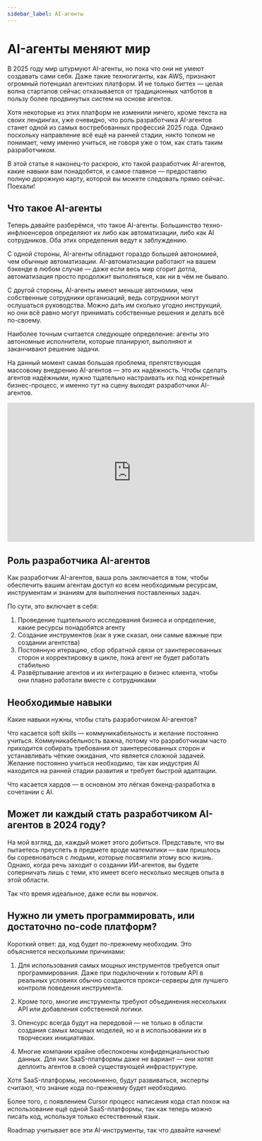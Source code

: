```yaml
---
sidebar_label: AI-агенты
---
```


# AI-агенты меняют мир

В 2025 году мир штурмуют AI-агенты, но пока что они не умеют создавать сами себя. Даже такие техногиганты, как AWS, признают огромный потенциал агентских платформ. И не только бигтех — целая волна стартапов сейчас отказывается от традиционных чатботов в пользу более продвинутых систем на основе агентов.

Хотя некоторые из этих платформ не изменили ничего, кроме текста на своих лендингах, уже очевидно, что роль разработчика AI-агентов станет одной из самых востребованных профессий 2025 года. Однако поскольку направление всё ещё на ранней стадии, никто толком не понимает, чему именно учиться, не говоря уже о том, как стать таким разработчиком.

В этой статье я наконец-то раскрою, кто такой разработчик AI-агентов, какие навыки вам понадобятся, и самое главное — предоставлю полную дорожную карту, которой вы можете следовать прямо сейчас. Поехали!

## Что такое AI-агенты

Теперь давайте разберёмся, что такое AI-агенты. Большинство техно-инфлюенсеров определяют их либо как автоматизации, либо как AI сотрудников. Оба этих определения ведут к заблуждению.

С одной стороны, AI-агенты обладают гораздо большей автономией, чем обычные автоматизации. AI-автоматизации работают на вашем бэкенде в любом случае — даже если весь мир сгорит дотла, автоматизация просто продолжит выполняться, как ни в чём не бывало.

С другой стороны, AI-агенты имеют меньше автономии, чем собственные сотрудники организаций, ведь сотрудники могут ослушаться руководства. Можно дать им сколько угодно инструкций, но они всё равно могут принимать собственные решения и делать всё по-своему.

Наиболее точным считается следующее определение: агенты это автономные исполнители, которые планируют, выполняют и заканчивают решение задачи.

На данный момент самая большая проблема, препятствующая массовому внедрению AI-агентов — это их надёжность. Чтобы сделать агентов надёжными, нужно тщательно настраивать их под конкретный бизнес-процесс, и именно тут на сцену выходят разработчики AI-агентов.

<iframe width="560" height="315" src="https://www.youtube.com/embed/eHEHE2fpnWQ?si=yIykr4zF2xVGE3sB" title="YouTube video player" frameborder="0" allow="accelerometer; autoplay; clipboard-write; encrypted-media; gyroscope; picture-in-picture; web-share" referrerpolicy="strict-origin-when-cross-origin" allowfullscreen></iframe>

## Роль разработчика AI-агентов

Как разработчик AI-агентов, ваша роль заключается в том, чтобы обеспечить вашим агентам доступ ко всем необходимым ресурсам, инструментам и знаниям для выполнения поставленных задач.

По сути, это включает в себя:

1. Проведение тщательного исследования бизнеса и определение, какие ресурсы понадобятся агенту
2. Создание инструментов (как я уже сказал, они самые важные при создании агентства)
3. Постоянную итерацию, сбор обратной связи от заинтересованных сторон и корректировку в цикле, пока агент не будет работать стабильно
4. Развёртывание агентов и их интеграцию в бизнес клиента, чтобы они плавно работали вместе с сотрудниками

## Необходимые навыки

Какие навыки нужны, чтобы стать разработчиком AI-агентов?

Что касается soft skills — коммуникабельность и желание постоянно учиться. Коммуникабельность важна, потому что разработчикам часто приходится собирать требования от заинтересованных сторон и устанавливать чёткие ожидания, что является сложной задачей. Желание постоянно учиться необходимо, так как индустрия AI находится на ранней стадии развития и требует быстрой адаптации.

Что касается хардов — в основном это лёгкая бэкенд-разработка в сочетании с AI.

## Может ли каждый стать разработчиком AI-агентов в 2024 году?

На мой взгляд, да, каждый может этого добиться. Представьте, что вы пытаетесь преуспеть в предмете вроде математики — вам пришлось бы соревноваться с людьми, которые посвятили этому всю жизнь. Однако, когда речь заходит о создании ИИ-агентов, вы будете соперничать лишь с теми, кто имеет всего несколько месяцев опыта в этой области.

Так что время идеальное, даже если вы новичок.

## Нужно ли уметь программировать, или достаточно no-code платформ?

Короткий ответ: да, код будет по-прежнему необходим. Это объясняется несколькими причинами:

1. Для использования самых мощных инструментов требуется опыт программирования. Даже при подключении к готовым API в реальных условиях обычно создаются прокси-серверы для лучшего контроля поведения инструмента.

2. Кроме того, многие инструменты требуют объединения нескольких API или добавления собственной логики.

3. Опенсурс всегда будут на передовой — не только в области создания самых мощных моделей, но и в использовании их в творческих инициативах.

4. Многие компании крайне обеспокоены конфиденциальностью данных. Для них SaaS-платформы даже не вариант — они хотят деплоить агентов в своей существующей инфраструктуре.

Хотя SaaS-платформы, несомненно, будут развиваться, эксперты считают, что знание кода по-прежнему будет необходимо.

Более того, с появлением Cursor процесс написания кода стал похож на использование ещё одной SaaS-платформы, так как теперь можно писать код, используя только естественный язык.

Roadmap учитывает все эти AI-инструменты, так что давайте начнем!
